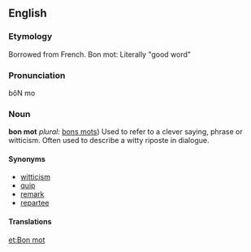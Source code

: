 ==English==
===Etymology===
Borrowed from French. Bon mot: Literally "good word"

===Pronunciation===
bôN mo

===Noun===
'''bon mot''' ''plural:'' [[bons mots]])
Used to refer to a clever saying, phrase or witticism. Often used to describe a witty riposte in dialogue.

====Synonyms====
*[[witticism]]
*[[quip]]
*[[remark]]
*[[repartee]]
====Translations====

[[et:Bon mot]]